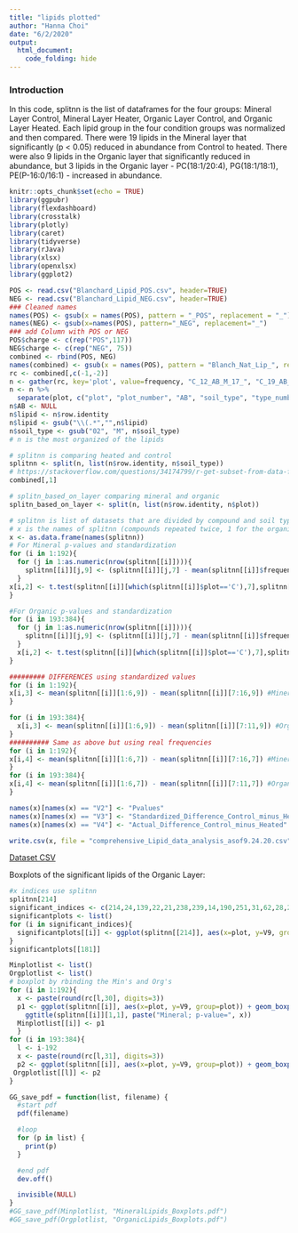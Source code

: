 ```yaml
---
title: "lipids plotted"
author: "Hanna Choi"
date: "6/2/2020"
output: 
  html_document:
    code_folding: hide
---
```


### Introduction

In this code, splitnn is the list of dataframes for the four groups: Mineral Layer Control, Mineral Layer Heater, Organic Layer Control, and Organic Layer Heated. Each lipid group in the four condition groups was normalized and then compared. There were 19 lipids in the Mineral layer that significantly (p < 0.05) reduced in abundance from Control to heated. There were also 9 lipids in the Organic layer that significantly reduced in abundance, but 3 lipids in the Organic layer - PC(18:1/20:4), PG(18:1/18:1), PE(P-16:0/16:1) - increased in abundance.

```r
knitr::opts_chunk$set(echo = TRUE)
library(ggpubr)
library(flexdashboard)
library(crosstalk)
library(plotly)
library(caret)
library(tidyverse)
library(rJava)
library(xlsx)
library(openxlsx)
library(ggplot2)
```

```r
POS <- read.csv("Blanchard_Lipid_POS.csv", header=TRUE)
NEG <- read.csv("Blanchard_Lipid_NEG.csv", header=TRUE)
### Cleaned names
names(POS) <- gsub(x = names(POS), pattern = "_POS", replacement = "_")  
names(NEG) <- gsub(x=names(POS), pattern="_NEG", replacement="_")
### add Column with POS or NEG
POS$charge <- c(rep("POS",117))
NEG$charge <- c(rep("NEG", 75))
combined <- rbind(POS, NEG)
names(combined) <- gsub(x = names(POS), pattern = "Blanch_Nat_Lip_", replacement = "")  
rc <- combined[,c(-1,-2)]
n <- gather(rc, key='plot', value=frequency, "C_12_AB_M_17_", "C_19_AB_M_16_", "C_14_AB_M_27_", "C_30_AB_M_14_", "C_4_AB_M_08_", "C_7_AB_M_07_"  ,"H_30_AB_M_11_"  ,"H_28_AB_M_03_","H_11_AB_M_13_", "H_17_AB_M_18_"  ,   "H_26_AB_M_12_"   ,  "H_2B_M_02_"    ,  "H_2_AB_M_23_", "H_32_AB_M_20_"   ,  "H_34_AB_M_01_"    , "H_4_AB_M_05_"   ,   "C_19_AB_O_26_"  , "C_27_AB_O_21_"    , "C_12_AB_O_25_"     ,"C_14_AB_O_09_"   ,  "C_34_AB_O_10_" , "C_4_AB_O_04_", "H_17_AB_O_22_",  "H_11_AB_O_24_"    , "H_2_AB_O_15_","H_32_AB_O_19_", "H_4_AB_O_06_")
n <- n %>%
  separate(plot, c("plot", "plot_number", "AB", "soil_type", "type_number"), "_")
n$AB <- NULL
n$lipid <- n$row.identity
n$lipid <- gsub("\\(.*","",n$lipid)
n$soil_type <- gsub("02", "M", n$soil_type)
# n is the most organized of the lipids
```

```r
# splitnn is comparing heated and control
splitnn <- split(n, list(n$row.identity, n$soil_type))
# https://stackoverflow.com/questions/34174799/r-get-subset-from-data-frame-filtering-by-year-date-value
combined[,1]

# splitn_based_on_layer comparing mineral and organic
splitn_based_on_layer <- split(n, list(n$row.identity, n$plot))
```

```r
# splitnn is list of datasets that are divided by compound and soil type
# x is the names of splitnn (compounds repeated twice, 1 for the organic and 1 for the mineral)
x <- as.data.frame(names(splitnn))
# For Mineral p-values and standardization
for (i in 1:192){
  for (j in 1:as.numeric(nrow(splitnn[[i]]))){
    splitnn[[i]][j,9] <- (splitnn[[i]][j,7] - mean(splitnn[[i]]$frequency)) / sd(splitnn[[i]]$frequency)
  }
x[i,2] <- t.test(splitnn[[i]][which(splitnn[[i]]$plot=='C'),7],splitnn[[i]][which(splitnn[[i]]$plot=='H'),7])$p.value
}

#For Organic p-values and standardization
for (i in 193:384){
  for (j in 1:as.numeric(nrow(splitnn[[i]]))){
    splitnn[[i]][j,9] <- (splitnn[[i]][j,7] - mean(splitnn[[i]]$frequency)) / sd(splitnn[[i]]$frequency) #standardizing both Control and Heat using 1 mean value
  }
  x[i,2] <- t.test(splitnn[[i]][which(splitnn[[i]]$plot=='C'),7],splitnn[[i]][which(splitnn[[i]]$plot=='H'),7])$p.value # using original frequencies
}

######### DIFFERENCES using standardized values
for (i in 1:192){
x[i,3] <- mean(splitnn[[i]][1:6,9]) - mean(splitnn[[i]][7:16,9]) #Mineral difference of control minus heated based on standardized numbers
}

for (i in 193:384){
  x[i,3] <- mean(splitnn[[i]][1:6,9]) - mean(splitnn[[i]][7:11,9]) #Organic difference of control minue heated based on standardized numbers
}
########## Same as above but using real frequencies
for (i in 1:192){
x[i,4] <- mean(splitnn[[i]][1:6,7]) - mean(splitnn[[i]][7:16,7]) #Mineral difference of control minus heated with actual frequencies
}
for (i in 193:384){
x[i,4] <- mean(splitnn[[i]][1:6,7]) - mean(splitnn[[i]][7:11,7]) #Organic difference of control minus heated with actual frequencies
}

names(x)[names(x) == "V2"] <- "Pvalues"
names(x)[names(x) == "V3"] <- "Standardized_Difference_Control_minus_Heated"
names(x)[names(x) == "V4"] <- "Actual_Difference_Control_minus_Heated"

```
```r
write.csv(x, file = "comprehensive_Lipid_data_analysis_asof9.24.20.csv")
```


[Dataset CSV](`comprehensive_Lipid_data_analysis_including_rawvalues_asof9.9.20.csv`)


Boxplots of the significant lipids of the Organic Layer:
```r
#x indices use splitnn
splitnn[214]
significant_indices <- c(214,24,139,22,21,238,239,14,190,251,31,62,28,225,295,250,181,380,358,145,254,8,9,169,244,159,36,227,23,35,140)
significantplots <- list()
for (i in significant_indices){
  significantplots[[i]] <- ggplot(splitnn[[214]], aes(x=plot, y=V9, group=plot)) + geom_boxplot(aes(fill=plot)) + ggtitle(names(splitnn[i]))
}
significantplots[[181]]
```



```r
Minplotlist <- list()
Orgplotlist <- list()
# boxplot by rbinding the Min's and Org's
for (i in 1:192){
  x <- paste(round(rc[l,30], digits=3))
  p1 <- ggplot(splitnn[[i]], aes(x=plot, y=V9, group=plot)) + geom_boxplot(aes(fill=plot)) +
    ggtitle(splitnn[[i]][1,1], paste("Mineral; p-value=", x))
  Minplotlist[[i]] <- p1
  }
for (i in 193:384){
  l <- i-192
  x <- paste(round(rc[l,31], digits=3))
  p2 <- ggplot(splitnn[[i]], aes(x=plot, y=V9, group=plot)) + geom_boxplot(aes(fill=plot)) + ggtitle(splitnn[[i]][1,1],paste("Organic; p-value=", x))
 Orgplotlist[[l]] <- p2
}

GG_save_pdf = function(list, filename) {
  #start pdf
  pdf(filename)

  #loop
  for (p in list) {
    print(p)
  }

  #end pdf
  dev.off()

  invisible(NULL)
}
#GG_save_pdf(Minplotlist, "MineralLipids_Boxplots.pdf")
#GG_save_pdf(Orgplotlist, "OrganicLipids_Boxplots.pdf")
```




